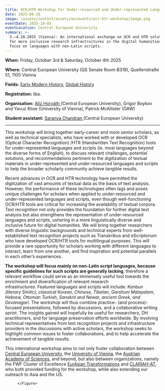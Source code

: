 ```yaml
---
title: OCR/HTR Workshop for Under-resourced and Under-represented Languages
date: 2025-08-26
image: /assets/content/assets/en/events/ocr-htr-workshop/image.png
eventDate: 2025-10-03
eventLocation: Central European University
summary: >-
  3.–4.10.2025 (Vienna): An international exchange on OCR and HTR solutions –
  for more inclusive research infrastructures in the digital humanities, with a
  focus on languages with non-Latin scripts.
---
```

**When:** Friday, October 3rd & Saturday, October 4th 2025

**Where:** Central European University (QS Senate Room B319), Quellenstraße 51, 1100 Vienna

**Fields:** [Early Modern History](https://historicalstudies.ceu.edu/fields/early-modern-history), [Global History](https://historicalstudies.ceu.edu/fields/global-history)

**Registration:** tba.

**Organisation:** [Alíz Horváth ](https://historicalstudies.ceu.edu/node/426)(Central European University), Grigor Boykov and Yavuz Köse (University of Vienna), Patrick McAllister (ÖAW)

**Student assistant:** [Saranya Chandran ](https://historicalstudies.ceu.edu/node/66)(Central European University)

---

This workshop will bring together early-career and more senior scholars, as well as technical specialists, who have worked with or developed OCR (Optical Character Recognition) /HTR (Handwritten Text Recognition) tools for under-represented languages and scripts (ie. most languages beyond the diverse forms of English), to discuss relevant challenges, potential solutions, and recommendations pertinent to the digitization of textual materials in under-represented and under-resourced languages and scripts to help the broader scholarly community achieve tangible results.

Recent advances in OCR and HTR technology have permitted the digitization of vast amounts of textual data as the basis of text analysis. However, the performance of these technologies often lags and poses unique challenges for scholars when applied to under-resourced and under-represented languages and scripts, even though well-functioning OCR/HTR tools are critical for increasing the availability of textual corpora. Text recognition not only provides the foundation for further digital text analysis but also strengthens the representation of under-resourced languages and scripts, ushering in a more linguistically diverse and inclusive future for digital humanities. We will bring together researchers with diverse linguistic backgrounds and technical experts from well-established text recognition projects such as Transkribus and eScriptorium who have developed OCR/HTR tools for multilingual purposes. This will provide a rare opportunity for scholars working with different languages to interact, learn from one another, and find inspiration and potential parallels in each other’s experiences. 

**The workshop will focus mainly on non-Latin script languages, because specific guidelines for such scripts are generally lacking**, therefore a relevant workflow could serve as an immensely useful tool towards the enrichment and diversification of relevant research infrastructures. Featured languages and scripts will include: *Kanbun (literary Sinitic), classical Korean, Chinese, Tibetan, Garshuni Malayalam, Hebrew, Ottoman Turkish, Sanskrit and Newar, ancient Greek, and Devanagari.* The workshop will thus combine practice- (and process)-focused presentations, followed by discussions, and a collaborative writing sprint. The insights gained will hopefully be useful for researchers, DH practitioners, and for language preservation efforts worldwide. By involving technical representatives from text recognition projects and infrastructure providers in the discussions with active scholars, the workshop seeks to highlight common issues to foster collaborations, and to help accelerate the achievement of tangible results. 

This international workshop aims to not only foster collaboration between [Central European University](/consortium/central-european-university/), the [University of Vienna](/consortium/university-of-vienna/), the [Austrian Academy of Sciences](/consortium/austrian-academy-of-sciences/), and beyond, but also between organizations, namely the FWF Cluster of Excellence [EurAsian Transformations](https://historicalstudies.ceu.edu/node/35) and [CLARIAH-AT](https://clariah.at/en/), who both provided funding for the workshop, while also extending our outreach to Asia and the US.

<Grid layout="three-columns" alignment="stretch">
  <GridItem alignment="stretch">
    <ImageLink link={{"discriminant":"external","value":"https://historicalstudies.ceu.edu/node/35"}} src="/assets/content/assets/en/events/ocr-htr-workshop/csmeurasia-logoerlaeuterungrgb1612x68098f183be3b.jpg" alt="Logo EurAsia, Eurasian Transformations" text="Link to Website of Eurasian Transformations" />
  </GridItem>

  <GridItem alignment="stretch">
    <ImageLink link={{"discriminant":"external","value":"https://historicalstudies.ceu.edu/"}} src="/assets/content/assets/en/events/ocr-htr-workshop/central-european-university-logo.png" alt="Logo CEU, Central European University" text="Link to Website of Department of historical Studies at CEU" />
  </GridItem>

  <GridItem alignment="stretch">
    <Figure src="/assets/content/assets/en/events/ocr-htr-workshop/clariah-at-logo-transparent.png" alt="Logo CLARIAH-AT" alignment="center">

    </Figure>
  </GridItem>
</Grid>
